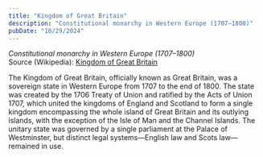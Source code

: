 ```yaml
---
title: "Kingdom of Great Britain"
description: "Constitutional monarchy in Western Europe (1707–1800)"
pubDate: "10/29/2024"
---
```


*Constitutional monarchy in Western Europe (1707–1800)*  
Source (Wikipedia): [Kingdom of Great Britain][1]

The Kingdom of Great Britain, officially known as Great Britain, was a sovereign state in Western Europe from 1707 to the end of 1800. The state was created by the 1706 Treaty of Union and ratified by the Acts of Union 1707, which united the kingdoms of England and Scotland to form a single kingdom encompassing the whole island of Great Britain and its outlying islands, with the exception of the Isle of Man and the Channel Islands. The unitary state was governed by a single parliament at the Palace of Westminster, but distinct legal systems—English law and Scots law—remained in use.

[1]: https://en.wikipedia.org/wiki/Kingdom_of_Great_Britain
